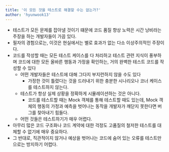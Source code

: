 ```yaml
---
title: '이 모든 것을 테스트로 해결할 수는 없는가?'
author: 'hyunwook13'
---
```


- 테스트가 모든 문제를 잡아낼 것이기 떄문에 코드 품질 향상 노력은 시간 낭비라는 주장을 하는 개발자들이 가끔 있다.
- 필자의 경험으로는, 이것은 현실에서는 별로 효과가 없는 다소 이상주의적인 주장이다.
- 코드를 작성할 때는 모든 테스트 케이스를 다 처리하고 테스트 관련 지식이 풍부하며 코드에 대한 모든 올바른 행동과 가정을 확인하는, 거의 완벽한 테스트 코드를 작성할 수 있다
    - 어떤 개발자들은 테스트에 대해 그다지 부지런하지 않을 수도 있다
        - 가정한 것이 틀렸다는 것을 드러내기 위한 충분한 시나리오나 코너 케이스를 테스트하지 않는다.
    - 테스트가 항상 실제 상황을 정확하게 시뮬레이션하는 것은 아니다.
        - 코드를 테스트할 때는 Mock 객체를 통해 테스트할 때도 있는데, Mock 객체의 행동의 가정과 예측을 벗어나는 동작을 개발자가 깨닫지 못한다면 버그를 찾아내기 힘들다.
    - 어떤 것들은 테스트하기가 매우 어렵다.
- 아무리 많은 코드 구조화나 코드 계약에 대한 걱정도 고품질의 철저한 테스트를 대체할 수 없기에 매우 중요하다.
- 그 반대로, 직관적이지 않거나 예상을 벗어나는 코드에 숨어 있는 오류를 테스트만으로는 방지하기 어렵다.